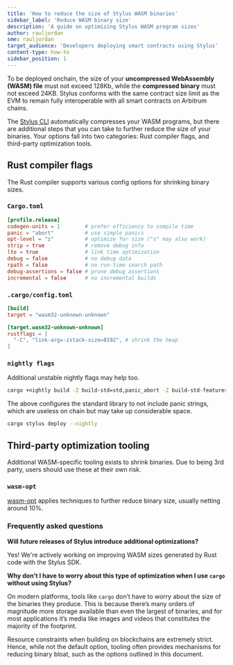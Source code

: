 ```yaml
---
title: 'How to reduce the size of Stylus WASM binaries'
sidebar_label: 'Reduce WASM binary size'
description: 'A guide on optimizing Stylus WASM program sizes'
author: rauljordan
sme: rauljordan
target_audience: 'Developers deploying smart contracts using Stylus'
content-type: how-to
sidebar_position: 1
---
```



<PublicPreviewBannerPartial />

To be deployed onchain, the size of your **uncompressed WebAssembly (WASM) file** must not exceed 128Kb, while the **compressed binary** must not exceed 24KB. Stylus conforms with the same contract size limit as the EVM to remain fully interoperable with all smart contracts on Arbitrum chains.

The [Stylus CLI](https://github.com/OffchainLabs/cargo-stylus) automatically compresses your WASM programs, but there are additional steps that you can take to further reduce the size of your binaries. Your options fall into two categories: Rust compiler flags, and third-party optimization tools.

## Rust compiler flags

The Rust compiler supports various config options for shrinking binary sizes.

### `Cargo.toml`

```toml
[profile.release]
codegen-units = 1        # prefer efficiency to compile time
panic = "abort"          # use simple panics
opt-level = "z"          # optimize for size ("s" may also work)
strip = true             # remove debug info
lto = true               # link time optimization
debug = false            # no debug data
rpath = false            # no run-time search path
debug-assertions = false # prune debug assertions
incremental = false      # no incremental builds
```

### `.cargo/config.toml`

```toml
[build]
target = "wasm32-unknown-unknown"

[target.wasm32-unknown-unknown]
rustflags = [
  "-C", "link-arg=-zstack-size=8192", # shrink the heap
]
```

### `nightly flags`

Additional unstable nightly flags may help too.

```bash
cargo +nightly build -Z build-std=std,panic_abort -Z build-std-features=panic_immediate_abort
```

The above configures the standard library to not include panic strings, which are useless on chain but may take up considerable space.

```bash
cargo stylus deploy --nightly
```

## Third-party optimization tooling

Additional WASM-specific tooling exists to shrink binaries. Due to being 3rd party, users should use these at their own risk.

### `wasm-opt`

[wasm-opt](https://docs.rs/wasm-opt/0.113.0/wasm_opt/) applies techniques to further reduce binary size, usually netting around 10%.

### Frequently asked questions

**Will future releases of Stylus introduce additional optimizations?**

Yes! We're actively working on improving WASM sizes generated by Rust code with the Stylus SDK.

**Why don't I have to worry about this type of optimization when I use `cargo` without using Stylus?**

On modern platforms, tools like `cargo` don’t have to worry about the size of the binaries they produce. This is because there’s many orders of magnitude more storage available than even the largest of binaries, and for most applications it’s media like images and videos that constitutes the majority of the footprint.

Resource constraints when building on blockchains are extremely strict. Hence, while not the default option, tooling often provides mechanisms for reducing binary bloat, such as the options outlined in this document.
